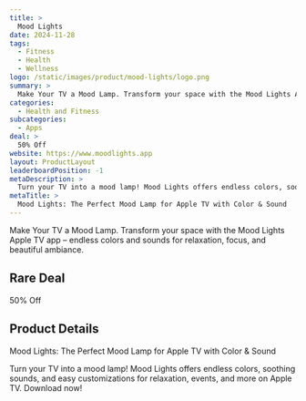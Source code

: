 ```yaml
---
title: >
  Mood Lights
date: 2024-11-28
tags:
  - Fitness
  - Health
  - Wellness
logo: /static/images/product/mood-lights/logo.png
summary: >
  Make Your TV a Mood Lamp. Transform your space with the Mood Lights Apple TV app – endless colors and sounds for relaxation, focus, and beautiful ambiance.
categories:
  - Health and Fitness
subcategories:
  - Apps
deal: >
  50% Off
website: https://www.moodlights.app
layout: ProductLayout
leaderboardPosition: -1
metaDescription: >
  Turn your TV into a mood lamp! Mood Lights offers endless colors, soothing sounds, and easy customizations for relaxation, events, and more on Apple TV. Download now!
metaTitle: >
  Mood Lights: The Perfect Mood Lamp for Apple TV with Color & Sound
---
```

Make Your TV a Mood Lamp. Transform your space with the Mood Lights Apple TV app – endless colors and sounds for relaxation, focus, and beautiful ambiance.

## Rare Deal

50% Off

## Product Details

Mood Lights: The Perfect Mood Lamp for Apple TV with Color & Sound

Turn your TV into a mood lamp! Mood Lights offers endless colors, soothing sounds, and easy customizations for relaxation, events, and more on Apple TV. Download now!
